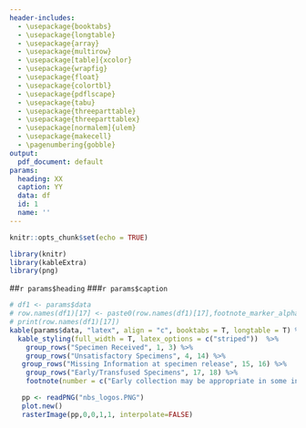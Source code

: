 ```yaml
---
header-includes:
  - \usepackage{booktabs}
  - \usepackage{longtable}
  - \usepackage{array}
  - \usepackage{multirow}
  - \usepackage[table]{xcolor}
  - \usepackage{wrapfig}
  - \usepackage{float}
  - \usepackage{colortbl}
  - \usepackage{pdflscape}
  - \usepackage{tabu}
  - \usepackage{threeparttable}
  - \usepackage{threeparttablex}
  - \usepackage[normalem]{ulem}
  - \usepackage{makecell}
  - \pagenumbering{gobble}
output:
  pdf_document: default
params:
  heading: XX
  caption: YY
  data: df
  id: 1
  name: ''
---
```


```r
knitr::opts_chunk$set(echo = TRUE)
```

```r
library(knitr)
library(kableExtra)
library(png)
```
##`r params$heading`
###`r params$caption`

```r
# df1 <- params$data
# row.names(df1)[17] <- paste0(row.names(df1)[17],footnote_marker_alphabet(1, "latex"))
# print(row.names(df1)[17])
kable(params$data, "latex", align = "c", booktabs = T, longtable = T) %>%
  kable_styling(full_width = T, latex_options = c("striped"))  %>%
    group_rows("Specimen Received", 1, 3) %>%
    group_rows("Unsatisfactory Specimens", 4, 14) %>%
   group_rows("Missing Information at specimen release", 15, 16) %>%
    group_rows("Early/Transfused Specimens", 17, 18) %>%
    footnote(number = c("Early collection may be appropriate in some instances such as if infant will be transferred or discharged prior to 24 hour. Also if an infant will receive a transfusion before 24 hours, an early collection prior to transfusion is appropriate and recommended.", "Transfused before collection may be appropriate if it is a repeat collection on an infant that had previous collection (such as initial was an early collection)."), threeparttable = T)
```
```r
   pp <- readPNG("nbs_logos.PNG")
   plot.new()
   rasterImage(pp,0,0,1,1, interpolate=FALSE)
```